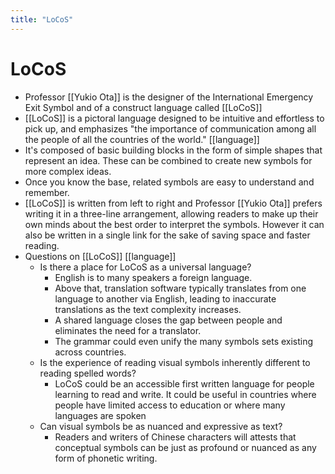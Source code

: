 ```yaml
---
title: "LoCoS"
---
```


# LoCoS

- Professor [[Yukio Ota]] is the designer of the International Emergency Exit Symbol and of a construct language called [[LoCoS]]
- [[LoCoS]] is a pictoral language designed to be intuitive and effortless to pick up, and emphasizes "the importance of communication among all the people of all the countries of the world." [[language]]
- It's composed of basic building blocks in the form of simple shapes that represent an idea. These can be combined to create new symbols for more complex ideas.
- Once you know the base, related symbols are easy to understand and remember.
- [[LoCoS]] is written from left to right and Professor [[Yukio Ota]] prefers writing it in a three-line arrangement, allowing readers to make up their own minds about the best order to interpret the symbols. However it can also be written in a single link  for the sake of saving space and faster reading.
- Questions on [[LoCoS]] [[language]]
    - Is there a place for LoCoS as a universal language?
        - English is to many speakers a foreign language. 
        - Above that, translation software typically translates from one language to another via English, leading to inaccurate translations as the text complexity increases. 
        - A shared language closes the gap between people and eliminates the need for a translator.
        - The grammar could even unify the many symbols sets existing across countries.
    - Is the experience of reading visual symbols inherently different to reading spelled words?
        - LoCoS could be an accessible first written language for people learning to read and write. It could be useful in countries where people have limited access to education or where many languages are spoken
    - Can visual symbols be as nuanced and expressive as text?
        - Readers and writers of Chinese characters will attests that conceptual symbols can be just as profound or nuanced as any form of phonetic writing.